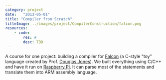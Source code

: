 ```yaml
---
category: project
date:   "2013-05-01"
title: "Compiler from Scratch"
titleImage: ../images/project/CompilerConstruction/falcon.png
resources:
    - code:
        res: #
        desc: TBD
---
```


A course for one project: building a compiler for [Falcon](http://homepage.cs.uiowa.edu/~jones/compiler/falcon/) (a C-style "toy" language created by Prof. [Douglas Jones](http://homepage.cs.uiowa.edu/~jones/)). We built everything using C/C++ and have it run on [Raspberry Pi](http://www.raspberrypi.org/). It can parse most of the statements and translate them into ARM assembly language.
